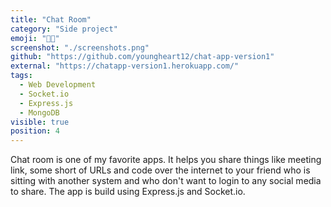 ```yaml
---
title: "Chat Room"
category: "Side project"
emoji: "👨‍💻"
screenshot: "./screenshots.png"
github: "https://github.com/youngheart12/chat-app-version1"
external: "https://chatapp-version1.herokuapp.com/"
tags:
  - Web Development
  - Socket.io
  - Express.js
  - MongoDB
visible: true
position: 4
---
```


Chat room is one of my favorite apps. It helps you share things like meeting link, some short of URLs and code over the internet to your friend who is sitting with another system and who don't want to login to any social media to share. The app is build using Express.js and Socket.io.
